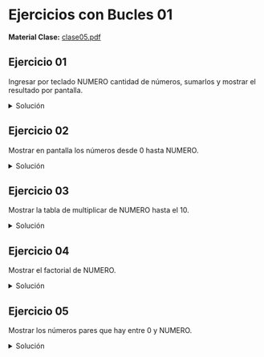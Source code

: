 # Ejercicios con Bucles 01
**Material Clase:** <a href="/ti3v11/docs/clase05.pdf" target="_blank" rel="noopener noreferrer">clase05.pdf</a>

## Ejercicio 01
Ingresar por teclado NUMERO cantidad de números, sumarlos y mostrar el resultado por pantalla.

<details>
    <summary>Solución</summary>
<br/>
**Opción 1:** utilizando "while"
```js
Proceso Ejercicio01_while
    Definir num Como Entero;
    Definir sum Como Entero;
    Definir i Como Entero;
    sum = 0;
    i = 1;

    Escribir Sin Saltar "Ingresar la cantidad de números: ";
    Leer num;
    Mientras i <= num Hacer
        sum = sum + i;
        i = i + 1;
    FinMientras
    Escribir "La suma de 1 a ", num, " es: ", sum;
FinProceso
```

**Opción 2:** utilizando "for"
```js
Proceso Ejercicio01_for
    Definir num Como Entero;
    Definir sum Como Entero;
    Definir i Como Entero;
    sum = 0;

    Escribir Sin Saltar "Ingresar la cantidad de números: ";
    Leer num;
    Para i = 1 Hasta num Con Paso 1 Hacer
        sum = sum + i;
    FinPara
    Escribir "La suma de 1 a ", num, " es: ", sum;
FinProceso
```
</details>

## Ejercicio 02
Mostrar en pantalla los números desde 0 hasta NUMERO.

<details>
    <summary>Solución</summary>
<br/>
**Opción 1:** utilizando "while"
```js
Proceso Ejercicio02_while
    Definir num Como Entero;
    Definir i Como Entero;
    i = 0;
    
    Escribir Sin Saltar "Ingresar el número a iterar: ";
    Leer num;
    Mientras i <= num Hacer
    	Escribir i;
    	i = i + 1;
    FinMientras
FinProceso
```

**Opción 2:** utilizando "for"
```js
Proceso Ejercicio02_for
    Definir num Como Entero;
    Definir i Como Entero;
	
    Escribir Sin Saltar "Ingresar el número a iterar: ";
    Leer num;
    Para i = 0 Hasta num Con paso 1 Hacer
        Escribir i;
    FinPara
FinProceso
```
</details>

## Ejercicio 03
Mostrar la tabla de multiplicar de NUMERO hasta el 10.

<details>
    <summary>Solución</summary>
<br/>
**Opción 1:** utilizando "while"
```js
Proceso Ejercicio03_while
    Definir num Como Entero;
    Definir i Como Entero;
    Definir tabla Como Entero;
    Escribir Sin Saltar "Ingrese el valor de la tabla: ";
    Leer num;
    i = 1;	
    
    Mientras i <= 10 Hacer
        tabla = i * num;
        Escribir i, " * " , num, " = ", tabla;
        i = i + 1;
    FinMientras
FinProceso
```

**Opción 2:** utilizando "for"
```js
Proceso Ejercicio03_for
    Definir num Como Entero;
    Definir i Como Entero;
    Definir tabla Como Entero;
    Escribir Sin Saltar "Ingrese el valor de la tabla: ";
    Leer num;
	
    Para i = 1 Hasta 10 Con Paso 1 Hacer 
        tabla = i * num;
        Escribir i, " * " , num, " = ", tabla;
    FinPara
FinProceso
```
</details>

## Ejercicio 04
Mostrar el factorial de NUMERO.

<details>
    <summary>Solución</summary>
<br/>
**Opción 1:** utilizando "while"
```js
Proceso Ejercicio04_while
    Definir num Como Entero;
    Definir i Como Entero;
    Definir factorial Como Entero;
    Escribir Sin Saltar "Ingrese el valor del número: ";
    Leer num;
    i = 1;
    factorial = 1;

    Mientras i <= num Hacer
    	factorial = factorial * i;
    	i = i + 1;
    FinMientras
    Escribir "El factorial de ", num, " es: ", factorial;
FinProceso
```

**Opción 2:** utilizando "for"
```js
Proceso Ejercicio04_for
	Definir num Como Entero;
	Definir i Como Entero;
	Definir factorial Como Entero;
	Escribir Sin Saltar "Ingrese el valor del número: ";
	Leer num;
	factorial = 1;
	
	Para i = 1 Hasta num Con Paso 1 Hacer
		factorial = factorial * i;
	FinPara
	Escribir "El factorial de ", num, " es: ", factorial;
FinProceso
```
</details>

## Ejercicio 05
Mostrar los números pares que hay entre 0 y NUMERO.

<details>
    <summary>Solución</summary>
<br/>
**Opción 1:** utilizando "while"
```js
Proceso Ejercicio05_while
    Definir num Como Entero;
    Definir i Como Entero;
    Escribir Sin Saltar "Ingrese un número: ";
    Leer num;
    i = 1;
	
    Escribir "Los números pares entre 0 y ", num, " son:";
    Mientras i < num Hacer
        Si i mod 2 = 0 Entonces
            Escribir i;
        FinSi
        i = i + 1;
    FinMientras
FinProceso
```

**Opción 2:** utilizando "for"
```js
Proceso Ejercicio05_for
    Definir num Como Entero;
    Definir i Como Entero;
    Escribir Sin Saltar "Ingrese un número: ";
    Leer num;
	
    Escribir "Los números pares entre 0 y ", num, " son:";
    Para i = 1 Hasta num - 1 Con Paso 1 Hacer
        Si i mod 2 = 0 Entonces
            Escribir i;
        FinSi
    FinPara
FinProceso
```
</details>
